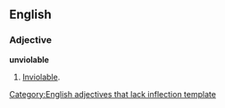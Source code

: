 ==English==
===Adjective===
'''unviolable'''
#[[Inviolable]].

[[Category:English adjectives that lack inflection template]]